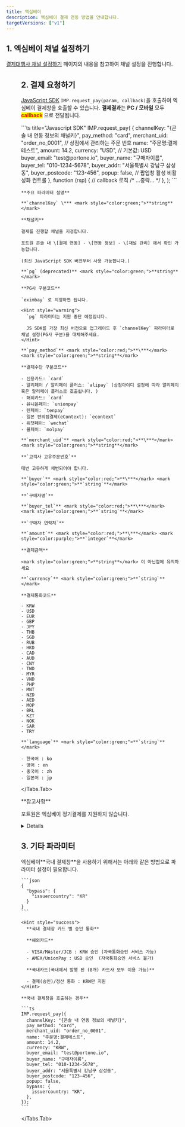 ```yaml
---
title: 엑심베이
description: 엑심베이 결제 연동 방법을 안내합니다.
targetVersions: ["v1"]
---
```



## 1. 엑심베이 채널 설정하기

[결제대행사 채널 설정하기](/opi/ko/integration/ready/readme#3-결제대행사-채널-설정하기) 페이지의 내용을 참고하여 채널 설정을 진행합니다.

<Figure src="/gitbook-assets/ko/screenshot 2022-06-03 3.34.40.png" />

## 2. 결제 요청하기

[JavaScript SDK](/sdk/ko/v1-sdk/javascript-sdk-old/readme) `IMP.request_pay(param, callback)`을 호출하여
엑심베이 결제창을 호출할 수 있습니다. **결제결과**는 **PC / 모바일** 모두 <mark style="color:red;">**callback**</mark> 으로 전달됩니다.

<Tabs>
  <Tabs.Tab title="인증결제창 요청">
    ```ts title="Javascript SDK"
    IMP.request_pay(
      {
        channelKey: "{콘솔 내 연동 정보의 채널키}",
        pay_method: "card",
        merchant_uid: "order_no_0001", // 상점에서 관리하는 주문 번호
        name: "주문명:결제테스트",
        amount: 14.2,
        currency: "USD", // 기본값: USD
        buyer_email: "test@portone.io",
        buyer_name: "구매자이름",
        buyer_tel: "010-1234-5678",
        buyer_addr: "서울특별시 강남구 삼성동",
        buyer_postcode: "123-456",
        popup: false, // 팝업창 활성 비활성화 컨트롤
      },
      function (rsp) {
        // callback 로직
        /* ...중략... */
      },
    );
    ```

    **주요 파라미터 설명**

    **`channelKey` \*** <mark style="color:green;">**string**</mark>

    **채널키**

    결제를 진행할 채널을 지정합니다.

    포트원 콘솔 내 \[결제 연동] - \[연동 정보] - \[채널 관리] 에서 확인 가능합니다.

    (최신 JavaScript SDK 버전부터 사용 가능합니다.)

    **`pg` (deprecated)** <mark style="color:green;">**string**</mark>

    **PG사 구분코드**

    `eximbay` 로 지정하면 됩니다.

    <Hint style="warning">
      `pg` 파라미터는 지원 중단 예정입니다.

      JS SDK를 가장 최신 버전으로 업그레이드 후 `channelKey` 파라미터로 채널 설정(PG사 구분)을 대체해주세요.
    </Hint>

    **`pay_method`** <mark style="color:red;">**\***</mark> <mark style="color:green;">**string**</mark>

    **결제수단 구분코드**

    - 신용카드: `card`
    - 알리페이 / 알리페이 플러스: `alipay` (상점아이디 설정에 따라 알리페이 혹은 알리페이 플러스로 호출됩니다. )
    - 해외카드: `card`
    - 유니온페이: `unionpay`
    - 텐페이: `tenpay`
    - 일본 편의점결제(eContext): `econtext`
    - 위챗페이: `wechat`
    - 몰페이: `molpay`

    **`merchant_uid`** <mark style="color:red;">**\***</mark> <mark style="color:green;">**string**</mark>

    **`고객사 고유주문번호`**

    매번 고유하게 채번되어야 합니다.

    **`buyer`** <mark style="color:red;">**\***</mark> <mark style="color:green;">**`string`**</mark>

    **`구매자명`**

    **`buyer_tel`** <mark style="color:red;">**\***</mark> <mark style="color:green;">**`string`**</mark>

    **`구매자 연락처`**

    **`amount`** <mark style="color:red;">**\***</mark> <mark style="color:purple;">**`integer`**</mark>

    **결제금액**

    <mark style="color:green;">**string**</mark> 이 아닌점에 유의하세요

    **`currency`** <mark style="color:green;">**`string`**</mark>

    **결제통화코드**

    - KRW
    - USD
    - EUR
    - GBP
    - JPY
    - THB
    - SGD
    - RUB
    - HKD
    - CAD
    - AUD
    - CNY
    - TWD
    - MYR
    - VND
    - PHP
    - MNT
    - NZD
    - AED
    - MOP
    - BRL
    - KZT
    - NOK
    - SAR
    - TRY

    **`language`** <mark style="color:green;">**`string`**</mark>

    - 한국어 : ko
    - 영어 : en
    - 중국어 : zh
    - 일본어 : jp
  </Tabs.Tab>
</Tabs>

<Hint style="warning">
  **참고사항**

  포트원은 엑심베이 정기결제를 지원하지 않습니다.
</Hint>

<Details>
  <Details.Summary>편의점 결제 테스트 방법</Details.Summary>

  <Details.Content>
    **편의점결제 동작 방식**

    한국의 가상계좌와 같이 결제창 내에서는 등록을 한 다음에 고객에게 이메일 / 문자로 전달되는 화면을 편의점 카운터에서 지불하며 처리합니다.

    - 포트원 내부에서는 `pay_method: "vbank"` 로 기록됨
    - Econtext 등록이 완료되었다는 콜백함수 및 웹훅 전송 (`status: "ready"` 상태 / `vbank_num`은 `unknown`으로 고정)
    - Econtext 로부터 입금확인이 되면 포트원에서 엑심베이로부터 응답을 받아 `status: "paid"`로 변경 후 결제완료처리에 대한 웹훅 전송

    **편의점결제 테스트 진행순서**

    가상계좌와 같이 실제 고객이 입금한 결과를 테스트해야 하므로 아래와 같이 입금완료됨을 임의적으로 통지받아보실 수 있습니다.

    1. 엑심베이 테스트모드 ON상태에서 1번과 같이 결제창 진행

    2. 콜백 응답 중 `pg_tid` 값을 별도로 메모 (포트원 관리자콘솔 PG사승인번호 컬럼에서 확인 가능)

    3. [http://test.econ.ne.jp/site/tuchi\_2/tuchi\_menu\_2.html](http://test.econ.ne.jp/site/tuchi_2/tuchi_menu_2.html)로 이동 후 계정 로그인
       (아이디 : `ectest` / 비번 : `#eg0810#`)

    4. ShopID : `361301`, orderID : 2번에서 확보한 PG사승인번호 입력

    5. 하단에 있는 **`登録`** 버튼 클릭

    6. 다음 페이지에서 한 번 더 **`登録`** 클릭

    7. 10분 후 결제상태가 `status: "paid"`로 바뀌는지 확인 (이 때 입금에 대한 웹훅 발송됨)
  </Details.Content>
</Details>

## 3. 기타 파라미터

<Tabs>
  <Tabs.Tab title="국내 결제창 호출">
    엑심베이**국내 결제창**을 사용하기 위해서는 아래와 같은 방법으로 파라미터 설정이 필요합니다.

    ```json
    {
      "bypass": {
        "issuercountry": "KR"
      }
    }
    ```

    <Hint style="success">
      **국내 결제창 카드 별 승인 통화**

      **해외카드**

      - VISA/MAster/JCB : KRW 승인 (자국통화승인 서비스 가능)
      - AMEX/UnionPay : USD 승인  (자국통화승인 서비스 불가)

      **국내카드(국내에서 발행 된 (8개) 카드사 모두 이용 가능)**

      - 결제(승인)/정산 통화 : KRW만 지원
    </Hint>

    **국내 결제창을 호출하는 경우**

    ```ts
    IMP.request_pay({
      channelKey: "{콘솔 내 연동 정보의 채널키}",
      pay_method: "card",
      merchant_uid: "order_no_0001",
      name: "주문명:결제테스트",
      amount: 14.2,
      currency: "KRW",
      buyer_email: "test@portone.io",
      buyer_name: "구매자이름",
      buyer_tel: "010-1234-5678",
      buyer_addr: "서울특별시 강남구 삼성동",
      buyer_postcode: "123-456",
      popup: false,
      bypass: {
        issuercountry: "KR",
      },
    });
    ```
  </Tabs.Tab>
</Tabs>
